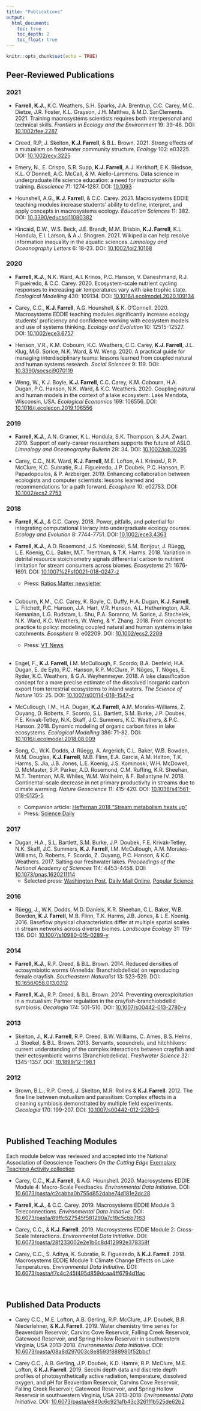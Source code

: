 ```yaml
---
title: "Publications"
output:
  html_document:
    toc: true
    toc_depth: 2
    toc_float: true
---
```


```r
knitr::opts_chunk$set(echo = TRUE)
```

## Peer-Reviewed Publications  
### 2021    
* **Farrell, K.J.**, K.C. Weathers, S.H. Sparks, J.A. Brentrup, C.C. Carey, M.C. Dietze, J.R. Foster, K.L. Grayson, J.H. Matthes, & M.D. SanClements. 2021. Training macrosystems scientists requires both interpersonal and technical skills. *Frontiers in Ecology and the Environment* 19: 39-46. DOI: [10.1002/fee.2287](https://esajournals.onlinelibrary.wiley.com/doi/10.1002/fee.2287)

* Creed, R.P, J. Skelton, **K.J. Farrell**, & B.L. Brown. 2021. Strong effects of a mutualism on freshwater community structure. *Ecology* 102: e03225. DOI: [10.1002/ecy.3225](https://doi.org/10.1002/ecy.3225)

* Emery, N., E. Crispo, S.R. Supp, **K.J. Farrell**, A.J. Kerkhoff, E.K. Bledsoe, K.L. O'Donnell, A.C. McCall, & M. Aiello-Lammens. Data science in undergraduate life science education: a need for instructor skills training. *Bioscience* 71: 1274-1287. DOI: [10.1093](https://doi.org/10.1093/biosci/biab107)

* Hounshell, A.G., **K.J. Farrell**, & C.C. Carey. 2021. Macrosystems EDDIE teaching modules increase students’ ability to define, interpret, and apply concepts in macrosystems ecology. *Education Sciences* 11: 382. DOI: [10.3390/educsci11080382](https://doi.org/10.3390/educsci11080382)

* Kincaid, D.W., W.S. Beck, J.E. Brandt, M.M. Brisbin, **K.J. Farrell**, K.L. Hondula, E.I. Larson, & A.J. Shogren. 2021. Wikipedia can help resolve information inequality in the aquatic sciences. *Limnology and Oceanography Letters* 6: 18-23. DOI: [10.1002/lol2.10168](https://doi.org/10.1002/lol2.10168)

### 2020   
* **Farrell, K.J.**, N.K. Ward, A.I. Krinos, P.C. Hanson, V. Daneshmand, R.J. Figueiredo, & C.C. Carey. 2020. Ecosystem-scale nutrient cycling responses to increasing air temperatures vary with lake trophic state. *Ecological Modelling* 430: 109134. DOI: [10.1016/j.ecolmodel.2020.109134](https://doi.org/10.1016/j.ecolmodel.2020.109134)

* Carey, C.C., **K.J. Farrell**, A.G. Hounshell, & K. O'Connell. 2020. Macrosystems EDDIE teaching modules significantly increase ecology students' proficiency and confidence working with ecosystem models and use of systems thinking. *Ecology and Evolution* 10: 12515-12527. DOI: [10.1002/ece3.6757](https://doi.org/10.1002/ece3.6757)

* Henson, V.R., K.M. Cobourn, K.C. Weathers, C.C. Carey, **K.J. Farrell**, J.L. Klug, M.G. Sorice, N.K. Ward, & W. Weng. 2020. A practical guide for managing interdisciplinary teams: lessons learned from coupled natural and human systems research. *Social Sciences* 9: 119. DOI: [10.3390/socsci9070119](https://doi.org/10.3390/socsci9070119)

* Weng, W., K.J. Boyle, **K.J. Farrell**, C.C. Carey, K.M. Cobourn, H.A. Dugan, P.C. Hanson, N.K. Ward, & K.C. Weathers. 2020. Coupling natural and human models in the context of a lake ecosystem: Lake Mendota, Wisconsin, USA. *Ecological Economics* 169: 106556. DOI: [10.1016/j.ecolecon.2019.106556](https://www.sciencedirect.com/science/article/pii/S0921800919304549?via%3Dihub)

### 2019  
* **Farrell, K.J.**, A.N. Cramer, K.L. Hondula, S.K. Thompson, & J.A. Zwart. 2019. Support of early-career researchers supports the future of ASLO. *Limnology and Oceanography Bulletin* 28: 34. DOI: [10.1002/lob.10295](https://aslopubs.onlinelibrary.wiley.com/doi/full/10.1002/lob.10295)

* Carey, C.C., N.K. Ward, **K.J. Farrell**, M.E. Lofton, A.I. KrinosU, R.P. McClure, K.C. Subratie, R.J. Figueiredo, J.P. Doubek, P.C. Hanson, P. Papadopoulos, & P. Arzberger. 2019. Enhancing collaboration between ecologists and computer scientists: lessons learned and recommendations for a path forward. *Ecosphere* 10: e02753. DOI: [10.1002/ecs2.2753](https://esajournals.onlinelibrary.wiley.com/doi/full/10.1002/ecs2.2753)

### 2018  
* **Farrell, K.J.**, & C.C. Carey. 2018. Power, pitfalls, and potential for integrating computational literacy into undergraduate ecology courses. *Ecology and Evolution* 8: 7744-7751. DOI: [10.1002/ece3.4363](https://onlinelibrary.wiley.com/doi/abs/10.1002/ece3.4363)

* **Farrell, K.J.**, A.D. Rosemond, J.S. Kominoski, S.M. Bonjour, J. Rüegg, L.E. Koenig, C.L. Baker, M.T. Trentman, & T.K. Harms. 2018. Variation in detrital resource stoichiometry signals differential carbon to nutrient limitation for stream consumers across biomes. *Ecosystems* 21: 1676-1691. DOI: [10.1007%2Fs10021-018-0247-z](https://link.springer.com/article/10.1007/s10021-018-0247-z)  
    + Press: [Ratios Matter newsletter](http://ratiosmatter.org/issues/ratios-matter-august-2018.pdf)   
<br>
* Cobourn, K.M., C.C. Carey, K. Boyle, C. Duffy, H.A. Dugan, **K.J. Farrell**, L. Fitchett, P.C. Hanson, J.A. Hart, V.R. Henson, A.L. Hetherington, A.R. Kemanian, L.G. Rudstam, L. Shu, P.A. Soranno, M. Sorice, J. Stachelek, N.K. Ward, K.C. Weathers, W. Weng, & Y. Zhang. 2018. From concept to practice to policy: modeling coupled natural and human systems in lake catchments. *Ecosphere* 9: e02209. DOI: [10.1002/ecs2.2209](https://esajournals.onlinelibrary.wiley.com/doi/abs/10.1002/ecs2.2209)  
  + Press: [VT News](https://vtnews.vt.edu/articles/2018/06/cnre-lakecatchments.html)  
<br>
* Engel, F., **K.J. Farrell**, I.M. McCullough, F. Scordo, B.A. Denfeld, H.A. Dugan, E. de Eyto, P.C. Hanson, R.P. McClure, P. Nõges, T. Nõges, E. Ryder, K.C. Weathers, & G.A. Weyhenmeyer. 2018. A lake classification concept for a more precise estimate of the dissolved inorganic carbon export from terrestrial ecosystems to inland waters. *The Science of Nature* 105: 25. DOI: [10.1007/s00114-018-1547-z](https://www.researchgate.net/publication/324007505_A_lake_classification_concept_for_a_more_accurate_global_estimate_of_the_dissolved_inorganic_carbon_export_from_terrestrial_ecosystems_to_inland_waters)

* McCullough, I.M., H.A. Dugan, **K.J. Farrell**, A.M. Morales-Williams, Z. Ouyang, D. Roberts, F. Scordo, S.L. Bartlett, S.M. Burke, J.P. Doubek, F.E. Krivak-Tetley, N.K. Skaff, J.C. Summers, K.C. Weathers, & P.C. Hanson. 2018. Dynamic modeling of organic carbon fates in lake ecosystems. *Ecological Modelling* 386: 71-82. DOI: [10.1016/j.ecolmodel.2018.08.009](https://doi.org/10.1016/j.ecolmodel.2018.08.009)

* Song, C., W.K. Dodds, J. Rüegg, A. Argerich, C.L. Baker, W.B. Bowden, M.M. Douglas, **K.J. Farrell**, M.B. Flinn, E.A. Garcia, A.M. Helton, T.K. Harms, S. Jia, J.B. Jones, L.E. Koenig, J.S. Kominoski, W.H. McDowell, D. McMaster, S.P. Parker, A.D. Rosemond, C.M. Ruffing, K.R. Sheehan, M.T. Trentman, M.R. Whiles, W.M. Wollheim, & F. Ballantyne IV. 2018. Continental-scale decrease in net primary productivity in streams due to climate warming. *Nature Geoscience* 11: 415-420. DOI: [10.1038/s41561-018-0125-5](https://www.nature.com/articles/s41561-018-0125-5) 
  + Companion article: [Heffernan 2018 "Stream metabolism heats up"](https://www.nature.com/articles/s41561-018-0148-y)  
  + Press: [Science Daily](https://www.sciencedaily.com/releases/2018/05/180523145839.htm) 

### 2017  
* Dugan, H.A., S.L. Bartlett, S.M. Burke, J.P. Doubek, F.E. Krivak-Tetley, N.K. Skaff, J.C. Summers, **K.J. Farrell**, I.M. McCullough, A.M. Morales-Williams, D. Roberts, F. Scordo, Z. Ouyang, P.C. Hanson, & K.C. Weathers. 2017. Salting our freshwater lakes. *Proceedings of the National Academy of Sciences* 114: 4453-4458. DOI: [10.1073/pnas.1620211114](https://doi.org/10.1073/pnas.1620211114)
  + Selected press: [Washington Post](https://www.washingtonpost.com/news/speaking-of-science/wp/2017/04/10/salt-keeps-icy-roads-safe-its-also-putting-north-americas-freshwater-lakes-at-risk/), [Daily Mail Online](http://www.dailymail.co.uk/wires/afp/article-4399212/Road-salt-runoff-threatens-US-Canada-lakes-study.html), [Popular Science](http://www.popsci.com/lakes-are-getting-saltier)

### 2016  
* Rüegg, J., W.K. Dodds, M.D. Daniels, K.R. Sheehan, C.L. Baker, W.B. Bowden, **K.J. Farrell**, M.B. Flinn, T.K. Harms, J.B. Jones, & L.E. Koenig. 2016. Baseflow physical characteristics differ at multiple spatial scales in stream networks across diverse biomes. *Landscape Ecology* 31: 119-136. DOI: [10.1007/s10980-015-0289-y](https://link.springer.com/article/10.1007/s10980-015-0289-y)

### 2014  
* **Farrell, K.J.**, R.P. Creed, & B.L. Brown. 2014. Reduced densities of ectosymbiotic worms (Annelida: Branchiobdellida) on reproducing female crayfish. *Southeastern Naturalist* 13: 523-529. DOI: [10.1656/058.013.0312](https://bioone.org/journals/southeastern-naturalist/volume-13/issue-3/058.013.0312/Reduced-Densities-of-Ectosymbiotic-Worms-Annelida--Branchiobdellida-on-Reproducing/10.1656/058.013.0312.full)

* **Farrell, K.J.**, R.P. Creed, & B.L. Brown. 2014. Preventing overexploitation in a mutualism: Partner regulation in the crayfish-branchiobdellid symbiosis. *Oecologia* 174: 501-510. DOI: [10.1007/s00442-013-2780-y](https://link.springer.com/article/10.1007/s00442-013-2780-y)

### 2013  
* Skelton, J., **K.J. Farrell**, R.P. Creed, B.W. Williams, C. Ames, B.S. Helms, J. Stoekel, & B.L. Brown. 2013. Servants, scoundrels, and hitchhikers: current understanding of the complex interactions between crayfish and their ectosymbiotic worms (Branchiobdellida). *Freshwater Science* 32: 1345-1357. DOI: [10.1899/12-198.1](https://www.journals.uchicago.edu/doi/full/10.1899/12-198.1)

### 2012  
* Brown, B.L., R.P. Creed, J. Skelton, M.R. Rollins & **K.J. Farrell**. 2012. The fine line between mutualism and parasitism: Complex effects in a cleaning symbiosis demonstrated by multiple field experiments. *Oecologia* 170: 199-207. DOI: [10.1007/s00442-012-2280-5](https://link.springer.com/content/pdf/10.1007/s00442-012-2280-5.pdf)  
<br>
<br>  

## Published Teaching Modules  
Each module below was reviewed and accepted into the National Association of Geoscience Teachers *On the Cutting Edge* [Exemplary Teaching Activity collection](https://serc.carleton.edu/teachearth/activity_review.html)

* Carey, C.C., **K.J. Farrell**, & A.G. Hounshell. 2020. Macrosystems EDDIE Module 4: Macro-Scale Feedbacks. *Environmental Data Initiative*. DOI: [10.6073/pasta/c2cabba0b755d852dabe74d181e2dc28](https://doi.org/10.6073/pasta/c2cabba0b755d852dabe74d181e2dc28)

* **Farrell, K.J.**, & C.C. Carey. 2019. Macrosystems EDDIE Module 3: Teleconnections. *Environmental Data Initiative*. DOI: [10.6073/pasta/89ffc527545f581290a7c19c5cbb7163](https://doi.org/10.6073/pasta/89ffc527545f581290a7c19c5cbb7163)

* Carey, C.C., & **K.J. Farrell**. 2019. Macrosystems EDDIE Module 2: Cross-Scale Interactions. *Environmental Data Initiative*. DOI: [10.6073/pasta/28f233002e2e1b6c8d412992e378358f](https://doi.org/10.6073/pasta/28f233002e2e1b6c8d412992e378358f)

* Carey, C.C., S. Aditya, K. Subratie, R. Figueiredo, & **K.J. Farrell**. 2018. Macrosystems EDDIE Module 1: Climate Change Effects on Lake Temperatures. *Environmental Data Initiative*. DOI: [10.6073/pasta/f7c4c245f495d859dcaa4ff6794d1fac](https://doi.org/10.6073/pasta/f7c4c245f495d859dcaa4ff6794d1fac)  
<br>
<br>  

## Published Data Products  
* Carey C.C., M.E. Lofton, A.B. Gerling, R.P. McClure, J.P. Doubek, B.R. Niederlehner, & **K.J. Farrell**. 2019. Water chemistry time series for Beaverdam Reservoir, Carvins Cove Reservoir, Falling Creek Reservoir, Gatewood Reservoir, and Spring Hollow Reservoir in southwestern Virginia, USA 2013-2018. *Environmental Data Initiative*. DOI: [10.6073/pasta/08a8d297003c8e8593f888980f52bbcf](https://portal.edirepository.org/nis/mapbrowse?packageid=edi.199.5)

* Carey C.C., A.B. Gerling, J.P. Doubek, K.D. Hamre, R.P. McClure, M.E. Lofton, & **K.J. Farrell**. 2019. Secchi depth data and discrete depth profiles of photosynthetically active radiation, temperature, dissolved oxygen, and pH for Beaverdam Reservoir, Carvins Cove Reservoir, Falling Creek Reservoir, Gatewood Reservoir, and Spring Hollow Reservoir in southwestern Virginia, USA 2013-2018. *Environmental Data Initiative*. DOI: [10.6073/pasta/e840c6c921afb43c326111b525de62b2](https://portal.edirepository.org/nis/mapbrowse?packageid=edi.198.6)
